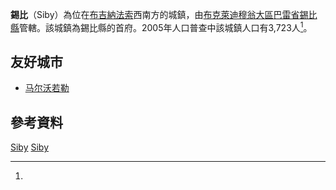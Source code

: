 {{Infobox settlement
|name = 錫比
|settlement_type = 
|native_name = Siby
|nickname = 
|image_skyline = 
|image_size = 
|image_caption =
|image_flag = 
|image_seal = 
|seal_size =
|image_map = 
|map_caption = 
|pushpin_map = Burkina Faso
|pushpin_map_caption = 錫比在布基納法索的位置
|coordinates_region = 
|subdivision_type = 國家
|subdivision_name = {{flag|Burkina Faso}}
|subdivision_type1 = 大區
|subdivision_name1 = [[布克萊迪穆翁大區|布克萊迪穆翁大區]]
|subdivision_type2 = [[布吉納法索行政區劃|省]]
|subdivision_name2 = [[巴雷省|巴雷省]]
|subdivision_type3 = [[縣_(布吉納法索)|縣]]
|subdivision_name3 = [[錫比縣_(布吉納法索)|錫比縣]]
|leader_title = 
|leader_name = 
|established_title = 
|established_date = 
|area_total_km2 = 
|population_as_of = 2005
|population_footnotes =<ref name=IC>[http://www.inforoute-communale.gov.bf/list_vill/bm.htm Burkinabé government inforoute communale] {{webarchive|url=https://web.archive.org/web/20080124133758/http://www.inforoute-communale.gov.bf/list_vill/bm.htm |date=2008-01-24 }}</ref>
|population_total = 3,723
|population_density_km2 =
|population_blank1_title = 民族
|population_blank1 = 
|timezone =GMT
|coordinates_display = inline,title
|utc_offset = +0
|latd=11
|latm=51
|lats=00
|latNS=N
|longd=2
|longm=58
|longs=00
|longEW=W
|website = 
}}

'''錫比'''（Siby）為位在[[布吉納法索|布吉納法索]]西南方的城鎮，由[[布克萊迪穆翁大區|布克萊迪穆翁大區]][[巴雷省|巴雷省]][[錫比縣_(布吉納法索)|錫比縣]]管轄。該城鎮為錫比縣的首府。2005年人口普查中該城鎮人口有3,723人<ref name=IC/>。

==友好城市==
* {{FRA}} [[马尔沃若勒|马尔沃若勒]]

==參考資料==
{{Reflist}}

{{巴雷省}}

[[Category:布克萊迪穆翁大區聚居地|Siby]]
[[Category:巴雷省|Siby]]

{{BurkinaFaso-geo-stub}}